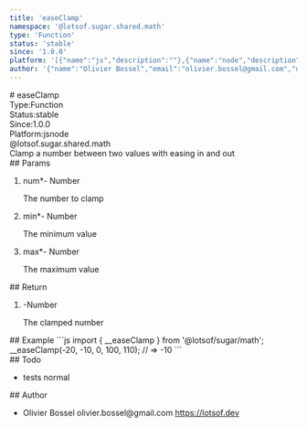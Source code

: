 ```yaml
---
title: 'easeClamp'
namespace: '@lotsof.sugar.shared.math'
type: 'Function'
status: 'stable'
since: '1.0.0'
platform: '[{"name":"js","description":""},{"name":"node","description":""}]'
author: '{"name":"Olivier Bossel","email":"olivier.bossel@gmail.com","url":"https://lotsof.dev"}'
---
```

<div class="docmap-mdx">
# easeClamp
<div class="_metas">
<div class="_type"><span class="_type-label">Type:</span><span class="_type-value">Function</span></div>
<div class="_status"><span class="_status-label">Status:</span><span class="_status-value -stable">stable</span></div>
<div class="_since"><span class="_since-label">Since:</span><span class="_since-value">1.0.0</span></div>
<div class="_platform"><span class="_platform-label">Platform:</span><span class="_platform-value -js">js</span><span class="_platform-value -node">node</span></div>
</div>
<div class="_namespace">@lotsof.sugar.shared.math</div>
<div class="_description typo-format typo-rhythm">
Clamp a number between two values with easing in and out
</div>
<div class="_params">
## Params
<ol class="_list">
<li class="_item">
<span class="_name">num<span class="_required">*</span></span><span class="_default">-</span> <span class="_type">Number</span>
<p class="_description">The number to clamp</p>
</li>
<li class="_item">
<span class="_name">min<span class="_required">*</span></span><span class="_default">-</span> <span class="_type">Number</span>
<p class="_description">The minimum value</p>
</li>
<li class="_item">
<span class="_name">max<span class="_required">*</span></span><span class="_default">-</span> <span class="_type">Number</span>
<p class="_description">The maximum value</p>
</li>
</ol>
</div>
<div class="_return">
## Return
<ol class="_list">
<li class="_item">
<span class="_default">-</span><span class="_type">Number</span>
<p class="_description">The clamped number</p>
</li>
</ol>
</div>
<div class="_examples">
## Example
```js
import { __easeClamp } from '@lotsof/sugar/math';
__easeClamp(-20, -10, 0, 100, 110); // => -10
```
</div>
<div class="_todo">
## Todo
<ul class="_list">
<li class="_item">
<span class="_description">tests</span>
<span class="_priority -normal">normal</span>
</li>
</ul>
</div>
<div class="_author">
## Author
<ul class="_list">
<li class="_item">
<span class="_name">Olivier Bossel</span>
<span class="_email">olivier.bossel@gmail.com</span>
<a href="https://lotsof.dev" target="_blank" class="_url">https://lotsof.dev</a>
</li>
</ul>
</div>
</div>